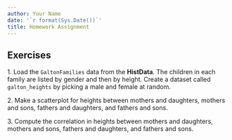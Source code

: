 ```yaml
---
author: Your Name
date: '`r format(Sys.Date())`'
title: Homework Assignment
---
```

## Exercises 


1\. Load the `GaltonFamilies` data from the __HistData__. The children in each family are listed by gender and then by height. Create a dataset called `galton_heights` by picking a male and female at random. 

2\. Make a scatterplot for heights between mothers and daughters, mothers and sons, fathers and daughters, and fathers and sons. 

3\. Compute the correlation in heights between mothers and daughters, mothers and sons, fathers and daughters, and fathers and sons.


